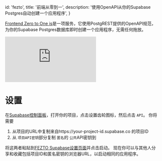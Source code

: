 
  id: 'fezto',
  title: '前端从零到一',
  description: '使用OpenAPI从你的Supabase Postgres自动创建一个应用程序',
}

[Frontend Zero to One is](https://www.fezto.xyz)是一项服务，它使用PostgREST提供的OpenAPI规范，为你的Supabase Postgres数据库即时创建一个应用程序，无需任何拖放。

<div className="video-container">
  <iframe
    src="https://www.youtube-nocookie.com/embed/GOC6a0_AlgI"
    frameBorder="0"
    allow="accelerometer; encrypted-media; gyroscope; picture-in-picture"
    allowfullscreen
  ></iframe>
</div>

# 设置

在[Supabase控制面板](https://app.supabase.com/)，打开你的项目，点击设置齿轮图标，然后点击 `API`。
你将需要

1. 从项目的URL中复制来自https://your-project-id.supabase.co 的项目ID
2. 从 `项目API密钥`部分复制 `匿名`的 `公共`API密钥到

将这两者粘贴到[FEZTO Supabase设置页面](https://www.fezto.xyz/#/supabase)并点击启动。
现在你可以与其他人分享和收藏包括项目ID和匿名密钥的浏览器URL，以启动相同的应用程序。



